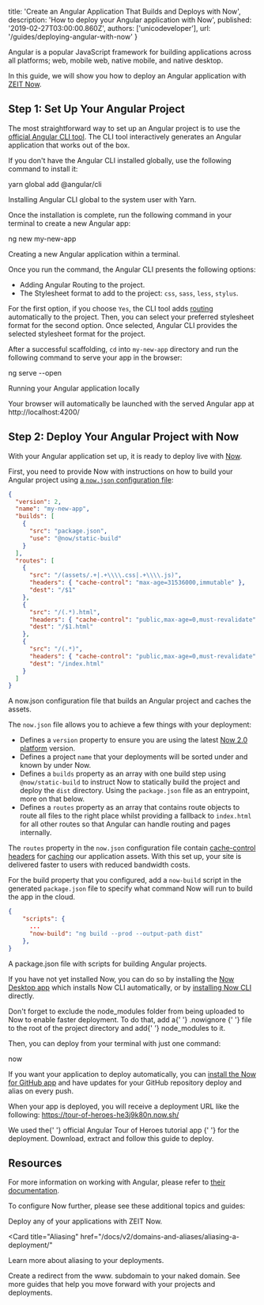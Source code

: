 
  title: 'Create an Angular Application That Builds and Deploys with Now',
  description: 'How to deploy your Angular application with Now',
  published: '2019-02-27T03:00:00.860Z',
  authors: ['unicodeveloper'],
  url: '/guides/deploying-angular-with-now'
}

Angular is a popular JavaScript framework for building applications across all platforms; web, mobile web, native mobile, and native desktop.

In this guide, we will show you how to deploy an Angular application with [ZEIT Now](/docs/v2).

## Step 1: Set Up Your Angular Project

The most straightforward way to set up an Angular project is to use the [official Angular CLI tool](https://angular.io/cli). The CLI tool interactively generates an Angular application that works out of the box.

If you don't have the Angular CLI installed globally, use the following command to install it:

<TerminalInput>yarn global add @angular/cli</TerminalInput>
<Caption>Installing Angular CLI global to the system user with <GenericLink href="https://yarnpkg.com">Yarn</GenericLink>.</Caption>

Once the installation is complete, run the following command in your terminal to create a new Angular app:

<TerminalInput>ng new my-new-app</TerminalInput>
<Caption>Creating a new Angular application within a terminal.</Caption>

Once you run the command, the Angular CLI presents the following options:

- Adding Angular Routing to the project.
- The Stylesheet format to add to the project: `css`, `sass`, `less`, `stylus`.

For the first option, if you choose `Yes`, the CLI tool adds [routing](https://angular.io/guide/router) automatically to the project. Then, you can select your preferred stylesheet format for the second option. Once selected, Angular CLI provides the selected stylesheet format for the project.

After a successful scaffolding, `cd` into `my-new-app` directory and run the following command to serve your app in the browser:

<TerminalInput>ng serve --open</TerminalInput>
<Caption>Running your Angular application locally</Caption>

Your browser will automatically be launched with the served Angular app at http://localhost:4200/

## Step 2: Deploy Your Angular Project with Now

With your Angular application set up, it is ready to deploy live with [Now](/docs/v2).

First, you need to provide Now with instructions on how to build your Angular project using [a `now.json` configuration file](/docs/v2/deployments/configuration):

```json
{
  "version": 2,
  "name": "my-new-app",
  "builds": [
    {
      "src": "package.json",
      "use": "@now/static-build"
    }
  ],
  "routes": [
    {
      "src": "/(assets/.+|.+\\\\.css|.+\\\\.js)",
      "headers": { "cache-control": "max-age=31536000,immutable" },
      "dest": "/$1"
    },
    {
      "src": "/(.*).html",
      "headers": { "cache-control": "public,max-age=0,must-revalidate" },
      "dest": "/$1.html"
    },
    {
      "src": "/(.*)",
      "headers": { "cache-control": "public,max-age=0,must-revalidate" },
      "dest": "/index.html"
    }
  ]
}
```

<Caption>
  A <InlineCode>now.json</InlineCode> configuration file that builds an Angular
  project and caches the assets.
</Caption>

The `now.json` file allows you to achieve a few things with your deployment:

- Defines a `version` property to ensure you are using the latest [Now 2.0 platform](/docs/v2/platform/overview) version.
- Defines a project `name` that your deployments will be sorted under and known by under Now.
- Defines a `builds` property as an array with one build step using `@now/static-build` to instruct Now to statically build the project and deploy the `dist` directory. Using the `package.json` file as an entrypoint, more on that below.
- Defines a `routes` property as an array that contains route objects to route all files to the right place whilst providing a fallback to `index.html` for all other routes so that Angular can handle routing and pages internally.

The `routes` property in the `now.json` configuration file contain [cache-control headers](https://developer.mozilla.org/en-US/docs/Web/HTTP/Headers/Cache-Control) for [caching](https://zeit.co/docs/v2/routing/caching/) our application assets. With this set up, your site is delivered faster to users with reduced bandwidth costs.

For the build property that you configured, add a `now-build` script in the generated `package.json` file to specify what command Now will run to build the app in the cloud.

```json
{
    "scripts": {
      ...
      "now-build": "ng build --prod --output-path dist"
    },
}
```

<Caption>
  A <InlineCode>package.json</InlineCode> file with scripts for building Angular
  projects.
</Caption>

If you have not yet installed Now, you can do so by installing the [Now Desktop app](/docs/v2/getting-started/installation/#now-desktop) which installs Now CLI automatically, or by [installing Now CLI](/docs/v2/getting-started/installation/#now-cli) directly.

<Note>
  Don't forget to exclude the <InlineCode>node_modules</InlineCode> folder from
  being uploaded to Now to enable faster deployment. To do that, add a{' '}
  <GenericLink href="/guides/prevent-uploading-sourcepaths-with-nowignore/">
    .nowignore
  </GenericLink>{' '}
  file to the root of the project directory and add{' '}
  <InlineCode>node_modules</InlineCode> to it.
</Note>

Then, you can deploy from your terminal with just one command:

<TerminalInput>now</TerminalInput>

If you want your application to deploy automatically, you can [install the Now for GitHub app](/docs/v2/integrations/now-for-github/) and have updates for your GitHub repository deploy and alias on every push.

When your app is deployed, you will receive a deployment URL like the following: https://tour-of-heroes-he3j9k80n.now.sh/

<Note>
  We used the{' '}
  <GenericLink href="https://angular.io/generated/zips/toh-pt6/toh-pt6.zip">
    official Angular Tour of Heroes tutorial app
  </GenericLink>{' '}
  for the deployment. Download, extract and follow this guide to deploy.
</Note>

## Resources

For more information on working with Angular, please refer to [their documentation](https://angular.io/docs).

To configure Now further, please see these additional topics and guides:

<Card title="Deploying Basics" href="/docs/v2/deployments/basics">
  Deploy any of your applications with ZEIT Now.
</Card>

<Card
  title="Aliasing"
  href="/docs/v2/domains-and-aliases/aliasing-a-deployment/"
>
  Learn more about aliasing to your deployments.
</Card>

<Card title="www. Redirect" href="/guides/redirect-from-www">
  Create a redirect from the www. subdomain to your naked domain.
</Card>

<Card title="More Guides" href="/guides">
  See more guides that help you move forward with your projects and deployments.
</Card>

